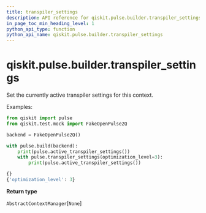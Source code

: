 ```yaml
---
title: transpiler_settings
description: API reference for qiskit.pulse.builder.transpiler_settings
in_page_toc_min_heading_level: 1
python_api_type: function
python_api_name: qiskit.pulse.builder.transpiler_settings
---
```


<span id="qiskit-pulse-builder-transpiler-settings" />

# qiskit.pulse.builder.transpiler\_settings

<Function id="qiskit.pulse.builder.transpiler_settings" isDedicatedPage={true} github="https://github.com/qiskit/qiskit/tree/stable/0.20/qiskit/pulse/builder.py" signature="transpiler_settings(**settings)">
  Set the currently active transpiler settings for this context.

  Examples:

  ```python
  from qiskit import pulse
  from qiskit.test.mock import FakeOpenPulse2Q

  backend = FakeOpenPulse2Q()

  with pulse.build(backend):
      print(pulse.active_transpiler_settings())
      with pulse.transpiler_settings(optimization_level=3):
          print(pulse.active_transpiler_settings())
  ```

  ```python
  {}
  {'optimization_level': 3}
  ```

  **Return type**

  `AbstractContextManager`\[`None`]
</Function>

